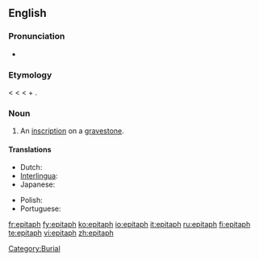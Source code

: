 ==English==

===Pronunciation===
* {{audio|en-us-epitaph.ogg|Audio (US)}}

===Etymology===
{{etyl|fro}} {{term|epitaphe|lang=fro}} < {{etyl|la}} {{term|epitaphium||eulogy|lang=la}} < {{etyl|grc}} {{term|ἐπιτάφιος||relating to a funeral|tr=epitaphios|sc=polytonic|lang=grc}} < {{term|ἐπί||over|tr=epi|sc=polytonic|lang=grc}} + {{term|τάφος||tomb|tr=taphos|sc=polytonic|lang=grc}}.

===Noun===
{{en-noun}}

# An [[inscription]] on a [[gravestone]].

====Translations====
{{trans-top|inscription on a gravestone}}
* Dutch: {{t|nl|grafschrift}}
* [[Interlingua]]: {{t|ia|epitaphio|xs=Interlingua}}
* Japanese: {{t|ja|エピタフ|tr=epitafu|sc=Jpan}}
{{trans-mid}}
* Polish: {{t-|pl|epitafium|n}}
* Portuguese: {{t|pt|epitáfio|m}}
{{trans-bottom}}

[[Category:Burial]]

[[fr:epitaph]]
[[fy:epitaph]]
[[ko:epitaph]]
[[io:epitaph]]
[[it:epitaph]]
[[ru:epitaph]]
[[fi:epitaph]]
[[te:epitaph]]
[[vi:epitaph]]
[[zh:epitaph]]